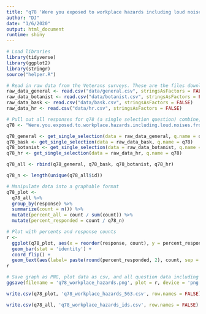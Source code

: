 ```yaml
---
title: "q78 'Were you exposed to workplace hazards including loud noises from firearms/factories/etc, chemicals, exposed to burn pits during war, or working hazardous environments that could impair any of your five senses and clinical health?' National Veterans"
author: "DJ"
date: "1/6/2020"
output: html_document
runtime: shiny
---
```


```r
# Load libraries
library(tidyverse)
library(ggplot2)
library(stringr)
source("helper.R")
```

```r
# Read in raw data from the Veterans surveys. These are the files downloaded from survey monkey saved as a .csv
raw_data_general <- read.csv("data/general.csv", stringsAsFactors = FALSE)
raw_data_botanist <- read.csv("data/botanist.csv", stringsAsFactors = FALSE)
raw_data_bask <- read.csv("data/bask.csv", stringsAsFactors = FALSE)
raw_data_hr <- read.csv("data/hr.csv", stringsAsFactors = FALSE)
```

```r
# Pull out all responses for q78 (a single selection question) combine, then determine 'question n'
q78 <- "Were.you.exposed.to.workplace.hazards.including.loud.noises.from.firearms.factories.etc..chemicals..exposed.to.burn.pits.during.war..or.working.hazardous.environments.that.could.impair.any.of.your.five.senses.and.clinical.health."

q78_general <- get_single_selection(data = raw_data_general, q.name = q78)
q78_bask <- get_single_selection(data = raw_data_bask, q.name = q78)
q78_botanist <- get_single_selection(data = raw_data_botanist, q.name = q78)
q78_hr <- get_single_selection(data = raw_data_hr, q.name = q78)

q78_all <- rbind(q78_general, q78_bask, q78_botanist, q78_hr)

q78_n <- length(unique(q78_all$id))
```

```r
# Manipulate data into a graphable format
q78_plot <- 
  q78_all %>%
  group_by(response) %>%
  summarize(count = n()) %>%
  mutate(percent_all = count / sum(count)) %>%
  mutate(percent_responded = count / q78_n)
```

```r
# Plot with percents and response counts
r <- 
  ggplot(q78_plot, aes(x = reorder(response, count), y = percent_responded)) +
  geom_bar(stat = 'identity') +
  coord_flip() +
  geom_text(aes(label= paste(round(percent_responded, 2), count, sep = "***")))
r
```

```r
# Save graph as PNG, plot data as csv, and all question data including response IDs as csv (save question n and N at end of plot file as "_x.x")
ggsave(filename = 'q78_workplace_hazards.png', plot = r, device = 'png')

write.csv(q78_plot, 'q78_workplace_hazards_563.csv', row.names = FALSE)

write.csv(q78_all, 'q78_workplace_hazards_ids.csv', row.names = FALSE)
```
